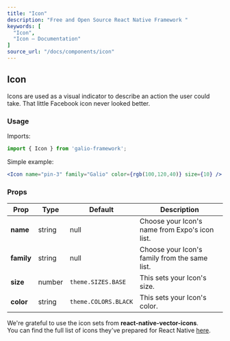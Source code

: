 ```yaml
---
title: "Icon"
description: "Free and Open Source React Native Framework "
keywords: [
  "Icon",
  "Icon – Documentation"
]
source_url: "/docs/components/icon"
---
```


## Icon

Icons are used as a visual indicator to describe an action the user could take. That little Facebook icon never looked better.

### Usage

Imports:

```jsx
import { Icon } from 'galio-framework';
```

Simple example:

```jsx
<Icon name="pin-3" family="Galio" color={rgb(100,120,40)} size={10} />
```

### Props

| Prop       | Type   | Default              | Description                                                                 |
|------------|--------|----------------------|-----------------------------------------------------------------------------|
| **name**   | string | null                 | Choose your Icon's name from Expo's icon list.                              |
| **family** | string | null                 | Choose your Icon's family from the same list.                               |
| **size**   | number | `theme.SIZES.BASE`   | This sets your Icon's size.                                                 |
| **color**  | string | `theme.COLORS.BLACK` | This sets your Icon's color.                                                |

We're grateful to use the icon sets from **react-native-vector-icons**.  
You can find the full list of icons they've prepared for React Native [here](https://oblador.github.io/react-native-vector-icons/).
